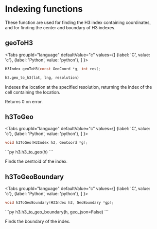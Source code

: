 
# Indexing functions

These function are used for finding the H3 index containing coordinates, and for finding the center and boundary of H3 indexes.

## geoToH3

<Tabs
  groupId="language"
  defaultValue="c"
  values={[
    {label: 'C', value: 'c'},
    {label: 'Python', value: 'python'},
  ]
}>
<TabItem value="c">

```c
H3Index geoToH3(const GeoCoord *g, int res);
```

</TabItem>
<TabItem value="python">

```py
h3.geo_to_h3(lat, lng, resolution)
```

</TabItem>
</Tabs>

Indexes the location at the specified resolution, returning the index of the cell containing the location.

Returns 0 on error.

## h3ToGeo

<Tabs
  groupId="language"
  defaultValue="c"
  values={[
    {label: 'C', value: 'c'},
    {label: 'Python', value: 'python'},
  ]
}>
<TabItem value="c">
```c
void h3ToGeo(H3Index h3, GeoCoord *g);
```
</TabItem>
<TabItem value="python">
```py
h3.h3_to_geo(h)
```
</TabItem>
</Tabs>

Finds the centroid of the index.

## h3ToGeoBoundary

<Tabs
  groupId="language"
  defaultValue="c"
  values={[
    {label: 'C', value: 'c'},
    {label: 'Python', value: 'python'},
  ]
}>
<TabItem value="c">
```c
void h3ToGeoBoundary(H3Index h3, GeoBoundary *gp);
```
</TabItem>
<TabItem value="python">
```py
h3.h3_to_geo_boundary(h, geo_json=False)
```
</TabItem>
</Tabs>

Finds the boundary of the index.
